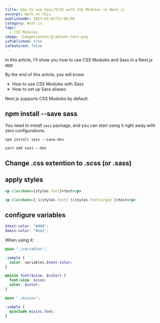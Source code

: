 ```yaml
---
title: How to use Sass/SCSS with CSS Modules in Next.js
excerpt: Work on this
publishedAt: 2023-03-02T22:00:00
category: Next.js
tags:
  - CSS Modules
image: /images/posts/gradient-text.png
isPublished: true
isFeatured: false
---
```


In this article, I'll show you how to use CSS Modules and Sass in a Next.js app.

By the end of this article, you will know:

- How to use CSS Modules with Sass
- How to set up Sass aliases

Next.js supports CSS Modules by default.

## npm install --save sass

You need to install `sass` package, and you can start using it right away with zero configurations.

```console
npm install sass --save-dev

yarn add sass --dev
```

## Change .css extention to .scss (or .sass)

## apply styles

```jsx
<p className={styles.font}>test</p>

<p className={`${styles.font} ${styles.fontLarge}`}>test</p>

```

## configure variables

```scss
$text-color: "#000";
$main-color: "#eee";
```

When using it:

```scss
@use "./variables";

.sample {
  color: variables.$text-color;
}
```

```scss
@mixin font($size, $color) {
  font-size: $size;
  color: $color;
}
```

```scss
@use "./mixins";

.sample {
  @include mixins.font;
}
```

